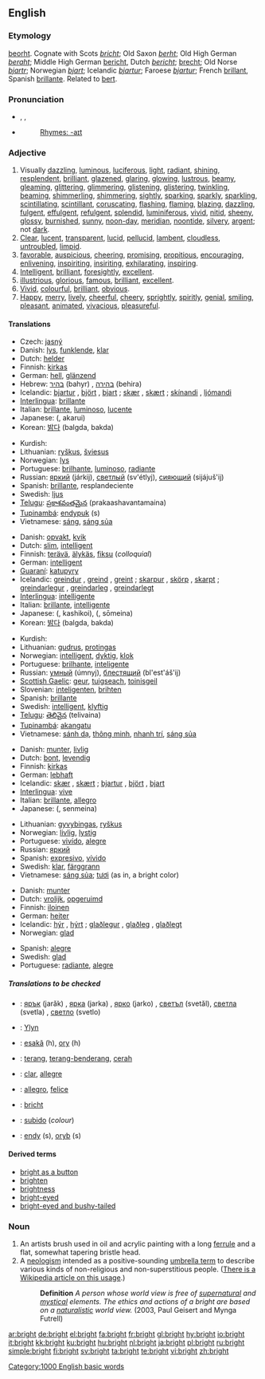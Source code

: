 ==English==

{{rank|occasion|enemy|perfect|730|bright|scarcely|Paris|expression}}

===Etymology===
{{OE.}} [[beorht]]. Cognate with Scots ''[[bricht]]''; Old Saxon ''[[berht]]''; Old High German ''[[beraht]]''; Middle High German [[bericht]], Dutch ''[[bericht]]''; [[brecht]]; Old Norse ''[[bjartr]]''; Norwegian ''[[bjart]]''; Icelandic ''[[bjartur]]''; Faroese ''[[bjartur]]''; French [[brillant]], Spanish [[brillante]]. Related to [[bert]].

===Pronunciation===
* {{enPR|brīt}}, {{IPA|/braɪt/}}, {{SAMPA|/braIt/}}
* {{audio|en-us-bright.ogg|Audio (US)}}
*: [[Rhymes:English:-aɪt|Rhymes: -aɪt]]

===Adjective===
{{en-adj|er}}

# Visually [[dazzling]], [[luminous]], [[luciferous]], [[light]], [[radiant]], [[shining]], [[resplendent]], [[brilliant]], [[glazened]], [[glaring]], [[glowing]], [[lustrous]], [[beamy]], [[gleaming]], [[glittering]], [[glimmering]], [[glistening]], [[glistering]], [[twinkling]], [[beaming]], [[shimmerling]], [[shimmering]], [[sightly]], [[sparking]], [[sparkly]], [[sparkling]], [[scintillating]], [[scintillant]], [[coruscating]], [[flashing]], [[flaming]], [[blazing]], [[dazzling]], [[fulgent]], [[effulgent]], [[refulgent]], [[splendid]], [[luminiferous]], [[vivid]], [[nitid]], [[sheeny]], [[glossy]], [[burnished]], [[sunny]], [[noon-day]], [[meridian]], [[noontide]], [[silvery]], [[argent]]; not [[dark]].
# [[Clear]], [[lucent]], [[transparent]], [[lucid]], [[pellucid]], [[lambent]], [[cloudless]], [[untroubled]], [[limpid]].
# [[favorable]], [[auspicious]], [[cheering]], [[promising]], [[propitious]], [[encouraging]], [[enlivening]], [[inspiriting]], [[insiriting]], [[exhilarating]], [[inspiring]].
# [[Intelligent]], [[brilliant]], [[foresightly]], [[excellent]].
# [[illustrious]], [[glorious]], [[famous]], [[brilliant]], [[excellent]].
# [[Vivid]], [[colourful]], [[brilliant]], [[obvious]].
# [[Happy]], [[merry]], [[lively]], [[cheerful]], [[cheery]], [[sprightly]], [[spiritly]], [[genial]], [[smiling]], [[pleasant]], [[animated]], [[vivacious]], [[pleasureful]].

====Translations====
{{trans-top|Visually dazzling, luminous, radiant}}
* Czech: [[jasný]]
* Danish: [[lys]], [[funklende]], [[klar]]
* Dutch: [[helder]]
* Finnish: [[kirkas]]
* German: [[hell]], [[glänzend]]
* Hebrew: [[בהיר]] (bahyr) {{m}}, [[בהירה]] (behira) {{f}}
* Icelandic: [[bjartur]] {{m}}, [[björt]] {{f}}, [[bjart]] {{n}}; [[skær]] {{m|f}}, [[skært]] {{n}}; [[skínandi]] {{m|f|n}}, [[ljómandi]] {{m|f|n}}
* [[Interlingua]]: [[brillante]]
* Italian: [[brillante]], [[luminoso]], [[lucente]]
* Japanese: {{Jpan|[[明るい]]}} ({{Jpan|[[あかるい]]}}, akarui)
* Korean: [[밝다]] (balgda, bakda)
{{trans-mid}}
* Kurdish: {{KUchar|[[بریقه‌دار]]}}
* Lithuanian: [[ryškus]], [[šviesus]]
* Norwegian: [[lys]]
* Portuguese: [[brilhante]], [[luminoso]], [[radiante]]
* Russian: [[яркий]] (járkij), [[светлый]] (sv'étlyj), [[сияющий]] (sijájuš'ij)
* Spanish: [[brillante]], resplandeciente
* Swedish: [[ljus]]
* [[Telugu]]: [[ప్రకాశవంతమైన]] (prakaashavantamaina)
* [[Tupinambá]]: [[endypuk]] (s)
* Vietnamese: [[sáng]], [[sáng sủa]]
{{trans-bottom}}

{{trans-top|Intelligent}}
* Danish: [[opvakt]], [[kvik]]
* Dutch: [[slim]], [[intelligent]]
* Finnish: [[terävä]], [[älykäs]], [[fiksu]] (''colloquial'')
* German: [[intelligent]]
* [[Guaraní]]: [[katupyry]]
* Icelandic: [[greindur]] {{m}}, [[greind]] {{f}}, [[greint]] {{n}}; [[skarpur]] {{m}}, [[skörp]] {{f}}, [[skarpt]] {{n}}; [[greindarlegur]] {{m}}, [[greindarleg]] {{f}}, [[greindarlegt]] {{n}}
* [[Interlingua]]: [[intelligente]]
* Italian: [[brillante]], [[intelligente]]
* Japanese: {{Jpan|[[賢い]]}} ({{Jpan|[[かしこい]]}}, kashikoi), {{Jpan|[[聡明な]]}} ({{Jpan|[[そうめいな]]}}, sōmeina)
* Korean: [[밝다]] (balgda, bakda)
{{trans-mid}}
* Kurdish: {{KUchar|[[زیره‌ک]]}}
* Lithuanian: [[gudrus]], [[protingas]]
* Norwegian: [[intelligent]], [[dyktig]], [[klok]]
* Portuguese: [[brilhante]], [[inteligente]]
* Russian: [[умный]] (úmnyj), [[блестящий]] (bl'est'áš'ij)
* [[Scottish Gaelic]]: [[geur]], [[tuigseach]], [[toinisgeil]]
* Slovenian: [[inteligenten]], [[brihten]]
* Spanish: [[brillante]]
* Swedish: [[intelligent]], [[klyftig]]
* [[Telugu]]: [[తెలివైన]] (telivaina)
* [[Tupinambá]]: [[akangatu]]
* Vietnamese: [[sánh dạ]], [[thông minh]], [[nhanh trí]], [[sáng sủa]]
{{trans-bottom}}

{{trans-top|Vivid}}
* Danish: [[munter]], [[livlig]]
* Dutch: [[bont]], [[levendig]]
* Finnish: [[kirkas]]
* German: [[lebhaft]]
* Icelandic: [[skær]] {{m|f}}, [[skært]] {{n}}; [[bjartur]] {{m}}, [[björt]] {{f}}, [[bjart]] {{n}}
* [[Interlingua]]: [[vive]]
* Italian: [[brillante]], [[allegro]]
* Japanese: {{Jpan|[[鮮明な]]}} ({{Jpan|[[せんめいな]]}}, senmeina)
{{trans-mid}}
* Lithuanian: [[gyvybingas]], [[ryškus]]
* Norwegian: [[livlig]], [[lystig]]
* Portuguese: [[vivído]], [[alegre]]
* Russian: [[яркий]]
* Spanish: [[expresivo]], [[vívido]]
* Swedish: [[klar]], [[färggrann]]
* Vietnamese: [[sáng sủa]]; [[tươi]] (as in, a bright color)
{{trans-bottom}}

{{trans-top|Happy}}
* Danish: [[munter]]
* Dutch: [[vrolijk]], [[opgeruimd]]
* Finnish: [[iloinen]]
* German: [[heiter]]
* Icelandic: [[hýr]] {{m|f}}, [[hýrt]] {{n}}; [[glaðlegur]] {{m}}, [[glaðleg]] {{f}}, [[glaðlegt]] {{n}}
* Norwegian: [[glad]]
{{trans-mid}}
* Spanish: [[alegre]]
* Swedish: [[glad]]
* Portuguese: [[radiante]], [[alegre]]
{{trans-bottom}}

=====Translations to be checked=====
{{checktrans}}
{{top}}
* {{ttbc|Bulgarian}}: [[ярък]] (jarǎk) {{m}}, [[ярка]] (jarka) {{f}}, [[ярко]] (jarko) {{n}}, [[светъл]] (svetǎl), [[светла]] (svetla) {{f}}, [[светло]] (svetlo) {{n}}
* {{ttbc|Cornish}}: [[Ylyn]]
* {{ttbc|Guaraní}}: [[esakã]] (h), [[ory]] (h)
* {{ttbc|Indonesian}}: [[terang]], [[terang-benderang]], [[cerah]]
* {{ttbc|Interlingua}}: [[clar]], [[allegre]]
* {{ttbc|Italian}}: [[allegro]], [[felice]]
{{mid}}
* {{ttbc|Scots}}: [[bricht]]
* {{ttbc|Spanish}}: [[subido]] (''colour'')
* {{ttbc|Tupinambá}}: [[endy]] (s), [[oryb]] (s)
{{bottom}}

====Derived terms====
* [[bright as a button‎ ]]
* [[brighten]]
* [[brightness]]
* [[bright-eyed]]
* [[bright-eyed and bushy-tailed]]

===Noun===
{{en-noun}}

# An artists brush used in oil and acrylic painting with a long [[ferrule]] and a flat, somewhat tapering bristle head.
# A [[neologism]] intended as a positive-sounding [[umbrella term]] to describe various kinds of non-religious and non-superstitious people. ([[w:Brights movement|There is a Wikipedia article on this usage]].)
#: '''Definition''' ''A person whose world view is free of [[supernatural]] and [[mystical]] elements. The ethics and actions of a bright are based on a [[naturalistic]] world view.'' (2003, Paul Geisert and Mynga Futrell)

[[Category:1000 English basic words]]

[[ar:bright]]
[[de:bright]]
[[el:bright]]
[[fa:bright]]
[[fr:bright]]
[[gl:bright]]
[[hy:bright]]
[[io:bright]]
[[it:bright]]
[[kk:bright]]
[[ku:bright]]
[[hu:bright]]
[[nl:bright]]
[[ja:bright]]
[[pl:bright]]
[[ru:bright]]
[[simple:bright]]
[[fi:bright]]
[[sv:bright]]
[[ta:bright]]
[[te:bright]]
[[vi:bright]]
[[zh:bright]]